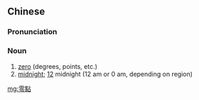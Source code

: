 {{also|零点}}
==Chinese==
{{zh-forms|s=零点}}

===Pronunciation===
{{zh-pron
|m=língdiǎn
|c=ling4 dim2
|cat=n
}}

===Noun===
{{zh-noun}}

# [[zero]] (degrees, points, etc.)
# [[midnight]]; [[12]] midnight (12 am or 0 am, depending on region)
#: {{zh-x|零點 三-分|three minutes past midnight}}

[[mg:零點]]